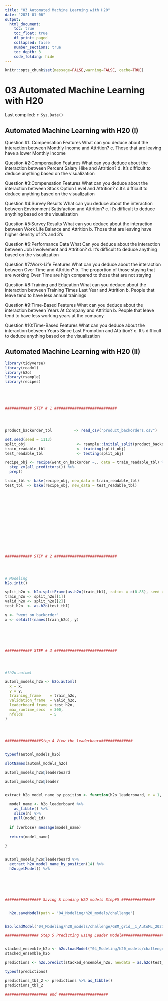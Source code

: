 ```yaml
---
title: "03 Automated Machine Learning with H20"
date: "2021-01-06"
output:
  html_document:
    toc: true
    toc_float: true
    df_print: paged
    collapsed: false
    number_sections: true
    toc_depth: 3
    code_folding: hide
---
```


```r
knitr::opts_chunk$set(message=FALSE,warning=FALSE, cache=TRUE)
```
# 03 Automated Machine Learning with H20

Last compiled: `r Sys.Date()`

 

## Automated Machine Learning with H20 (I)


Question #1: Compensation Features What can you deduce about the interaction between Monthly Income and Attrition?
c. Those that are leaving have a lower Monthly Income

Question #2:Compensation Features What can you deduce about the interaction between Percent Salary Hike and Attrition?
d. It's difficult to deduce anything based on the visualization


Question #3:Compensation Features What can you deduce about the interaction between Stock Option Level and Attrition?
c.It’s difficult to deduce anything based on the visualization

Question #4:Survey Results What can you deduce about the interaction between Environment Satisfaction and Attrition?
c. It's difficult to deduce anything based on the visualization

Question #5:Survey Results What can you deduce about the interaction between Work Life Balance and Attrition
b. Those that are leaving have higher density of 2’s and 3’s

Question #6:Performance Data What Can you deduce about the interaction between Job Involvement and Attrition?
d. It's difficult to deduce anything based on the visualization

Question #7:Work-Life Features What can you deduce about the interaction between Over Time and Attrition?
b. The proportion of those staying that are working Over Time are high compared to those that are not staying

Question #8:Training and Education What can you deduce about the interaction between Training Times Last Year and Attrition
b. People that leave tend to have less annual trainings

Question #9:Time-Based Features What can you deduce about the interaction between Years At Company and Attrition
b. People that leave tend to have less working years at the company

Question #10:Time-Based Features What can you deduce about the interaction between Years Since Last Promotion and Attrition?
c. It's difficult to deduce anything based on the visualization

## Automated Machine Learning with H20 (II)



```r
library(tidyverse)
library(readxl)
library(h2o)
library(rsample)
library(recipes)





############ STEP # 1 ############################




product_backorder_tbl          <- read_csv("product_backorders.csv")

set.seed(seed = 1113)
split_obj                       <- rsample::initial_split(product_backorder_tbl, prop = 0.85)
train_readable_tbl              <- training(split_obj)
test_readable_tbl               <- testing(split_obj)

recipe_obj <- recipe(went_on_backorder ~., data = train_readable_tbl) %>% 
  step_zv(all_predictors()) %>% 
  prep()

train_tbl <- bake(recipe_obj, new_data = train_readable_tbl)
test_tbl  <- bake(recipe_obj, new_data = test_readable_tbl)















############ STEP # 2 ############################




# Modeling
h2o.init()

split_h2o <- h2o.splitFrame(as.h2o(train_tbl), ratios = c(0.85), seed = 1234)
train_h2o <- split_h2o[[1]]
valid_h2o <- split_h2o[[2]]
test_h2o  <- as.h2o(test_tbl)

y <- "went_on_backorder"
x <- setdiff(names(train_h2o), y)






############ STEP # 3 ############################




#?h2o.automl

automl_models_h2o <- h2o.automl(
  x = x,
  y = y,
  training_frame    = train_h2o,
  validation_frame  = valid_h2o,
  leaderboard_frame = test_h2o,
  max_runtime_secs  = 300,
  nfolds            = 5 
)




################Step 4 View the leaderboard##############


typeof(automl_models_h2o)

slotNames(automl_models_h2o)

automl_models_h2o@leaderboard

automl_models_h2o@leader


extract_h2o_model_name_by_position <- function(h2o_leaderboard, n = 1, verbose = T) {
  
  model_name <- h2o_leaderboard %>%
    as_tibble() %>%
    slice(n) %>%
    pull(model_id)
  
  if (verbose) message(model_name)
  
  return(model_name)
  
}


automl_models_h2o@leaderboard %>% 
  extract_h2o_model_name_by_position(14) %>% 
  h2o.getModel() %>%






################ Saving & Loading H2O models Step#5 ###############


  h2o.saveModel(path = "04_Modeling/h20_models/challenge")


h2o.loadModel("04_Modeling/h20_models/challenge/GBM_grid__1_AutoML_20210531_150000_model_3")

############### Step 5 Predicting using Leader Model#####################


stacked_ensemble_h2o <- h2o.loadModel("04_Modeling/h20_models/challenge/GBM_grid__1_AutoML_20210531_150000_model_3")
stacked_ensemble_h2o

predictions <- h2o.predict(stacked_ensemble_h2o, newdata = as.h2o(test_tbl))

typeof(predictions)

predictions_tbl_2 <- predictions %>% as_tibble()
predictions_tbl_2

################### end ######################
```
